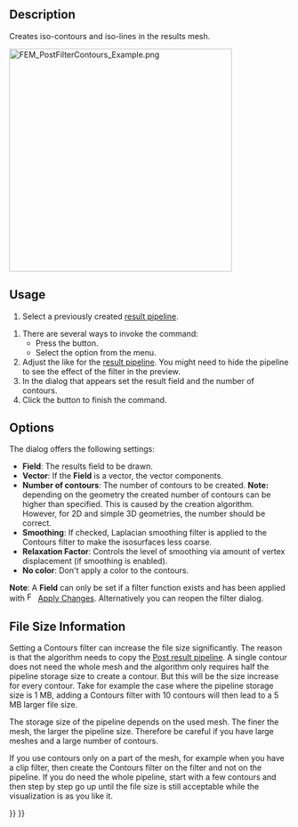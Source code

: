 <languages/>
<translate>

<!--T:1-->
{{Docnav
|[[FEM_PostFilterClipRegion|Region clip filter]]
|[[FEM_PostFilterDataAlongLine|Line clip filter]]
|[[FEM_Workbench|FEM]]
|IconL=FEM_PostFilterClipRegion.svg
|IconR=FEM_PostFilterDataAlongLine.svg
|IconC=Workbench_FEM.svg
}}

<!--T:2-->
{{GuiCommand
|Name=FEM PostFilterContours
|MenuLocation=Results → Contours filter
|Workbenches=[[FEM_Workbench|FEM]]
|Version=0.21
|SeeAlso=[[FEM_PostPipelineFromResult|FEM Result pipeline]], [[FEM_PostCreateFunctions|FEM Filter functions]], [[FEM_tutorial|FEM tutorial]]
}}

==Description== <!--T:3-->

<!--T:4-->
Creates iso-contours and iso-lines in the results mesh.

</translate>
[[File:FEM_PostFilterContours_Example.png|400px]]
<translate>
<!--T:5-->
{{Caption|Iso-contours, depicting the y-component of the absolute magnetic<br>
flux density in and around a copper wire that is flown through by<br>
an electric current at a frequency of 100 kHz.<br>
For more info about this model, see section 14 of the [https://www.nic.funet.fi/index/elmer/doc/ElmerTutorials.pdf Elmer Tutorials].}}

==Usage== <!--T:6-->

<!--T:7-->
# Select a previously created [[FEM_PostPipelineFromResult|result pipeline]].

<!--T:17-->
# There are several ways to invoke the command:
#* Press the {{Button|[[Image:FEM_PostFilterContours.svg|16px]] [[FEM_PostFilterContours|Contours filter]]}} button.
#* Select the {{MenuCommand|Results → [[Image:FEM_PostFilterContours.svg|16px]] Contours filter}} option from the menu.
# Adjust the {{MenuCommand|Result display options}} like for the [[FEM_PostPipelineFromResult|result pipeline]]. You might need to hide the pipeline to see the effect of the filter in the preview.
# In the dialog that appears set the result field and the number of contours.
# Click the {{Button|OK}} button to finish the command.

==Options== <!--T:8-->

<!--T:9-->
The dialog offers the following settings:

<!--T:10-->
* '''Field''': The results field to be drawn.
* '''Vector''': If the '''Field''' is a vector, the vector components.
* '''Number of contours''': The number of contours to be created. '''Note:''' depending on the geometry the created number of contours can be higher than specified. This is caused by the creation algorithm. However, for 2D and simple 3D geometries, the number should be correct.
* '''Smoothing''': If checked, Laplacian smoothing filter is applied to the Contours filter to make the isosurfaces less coarse. {{Version|1.1}}
* '''Relaxation Factor''': Controls the level of smoothing via amount of vertex displacement (if smoothing is enabled). {{Version|1.1}}
* '''No color''': Don't apply a color to the contours.

<!--T:11-->
'''Note''': A '''Field''' can only be set if a filter function exists and has been applied with  [[Image:FEM_PostApplyChanges.svg|16px]] [[FEM_PostApplyChanges|Apply Changes]]. Alternatively you can reopen the filter dialog.

==File Size Information== <!--T:12-->

<!--T:13-->
Setting a Contours filter can increase the file size significantly. The reason is that the algorithm needs to copy the [[FEM_PostPipelineFromResult|Post result pipeline]]. A single contour does not need the whole mesh and the algorithm only requires half the pipeline storage size to create a contour. But this will be the size increase for every contour. Take for example the case where the pipeline storage size is 1 MB, adding a Contours filter with 10 contours will then lead to a 5 MB larger file size.

<!--T:14-->
The storage size of the pipeline depends on the used mesh. The finer the mesh, the larger the pipeline size. Therefore be careful if you have large meshes and a large number of contours.

<!--T:15-->
If you use contours only on a part of the mesh, for example when you have a clip filter, then create the Contours filter on the filter and not on the pipeline. If you do need the whole pipeline, start with a few contours and then step by step go up until the file size is still acceptable while the visualization is as you like it.


<!--T:16-->
{{Docnav
|[[FEM_PostFilterClipRegion|Region clip filter]]
|[[FEM_PostFilterDataAlongLine|Line clip filter]]
|[[FEM_Workbench|FEM]]
|IconL=FEM_PostFilterClipRegion.svg
|IconR=FEM_PostFilterDataAlongLine.svg
|IconC=Workbench_FEM.svg
}}

</translate>
{{FEM Tools navi{{#translation:}}}}
{{Userdocnavi{{#translation:}}}}